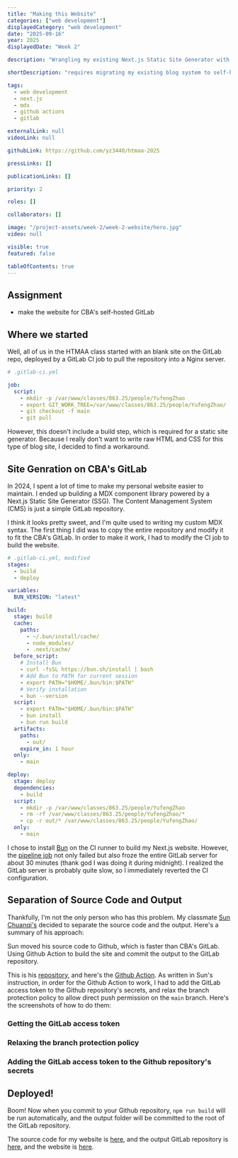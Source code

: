 ```yaml
---
title: "Making this Website"
categories: ["web development"]
displayedCategory: "web development"
date: "2025-09-16"
year: 2025
displayedDate: "Week 2"

description: "Wrangling my existing Next.js Static Site Generator with MDX component library to work on CBA's self-hosted GitLab."

shortDescription: "requires migrating my existing blog system to self-hosted GitLab"

tags:
  - web development
  - next.js
  - mdx
  - github actions
  - gitlab

externalLink: null
videoLink: null

githubLink: https://github.com/yz3440/htmaa-2025

pressLinks: []

publicationLinks: []

priority: 2

roles: []

collaborators: []

image: "/project-assets/week-2/week-2-website/hero.jpg"
video: null

visible: true
featured: false

tableOfContents: true
---
```


## Assignment

- make the website for CBA's self-hosted GitLab

## Where we started

Well, all of us in the HTMAA class started with an blank site on the GitLab repo, deployed by a GitLab CI job to pull the repository into a Nginx server.

```yml
# .gitlab-ci.yml

job:
  script:
    - mkdir -p /var/www/classes/863.25/people/YufengZhao
    - export GIT_WORK_TREE=/var/www/classes/863.25/people/YufengZhao/
    - git checkout -f main
    - git pull
```

However, this doesn't include a build step, which is required for a static site generator. Because I really don't want to write raw HTML and CSS for this type of blog site, I decided to find a workaround.

## Site Genration on CBA's GitLab

In 2024, I spent a lot of time to make my personal website easier to maintain. I ended up building a MDX component library powered by a Next.js Static Site Generator (SSG). The Content Management System (CMS) is just a simple GitLab repository.

<Media
  src="/project-assets/week-2/week-2-website/yufeng-zhao-com.jpg"
  caption="Yufeng's personal website as of Sep 2025."
/>

I think it looks pretty sweet, and I'm quite used to writing my custom MDX syntax. The first thing I did was to copy the entire repository and modify it to fit the CBA's GitLab. In order to make it work, I had to modify the CI job to build the website.

```yml
# .gitlab-ci.yml, modified
stages:
  - build
  - deploy

variables:
  BUN_VERSION: "latest"

build:
  stage: build
  cache:
    paths:
      - ~/.bun/install/cache/
      - node_modules/
      - .next/cache/
  before_script:
    # Install Bun
    - curl -fsSL https://bun.sh/install | bash
    # Add Bun to PATH for current session
    - export PATH="$HOME/.bun/bin:$PATH"
    # Verify installation
    - bun --version
  script:
    - export PATH="$HOME/.bun/bin:$PATH"
    - bun install
    - bun run build
  artifacts:
    paths:
      - out/
    expire_in: 1 hour
  only:
    - main

deploy:
  stage: deploy
  dependencies:
    - build
  script:
    - mkdir -p /var/www/classes/863.25/people/YufengZhao
    - rm -rf /var/www/classes/863.25/people/YufengZhao/*
    - cp -r out/* /var/www/classes/863.25/people/YufengZhao/
  only:
    - main
```

I chose to install [Bun](https://bun.sh/) on the CI runner to build my Next.js website. However, the [pipeline job](https://gitlab.cba.mit.edu/classes/863.25/people/YufengZhao/-/pipelines/48261) not only failed but also froze the entire GitLab server for about 30 minutes (thank god I was doing it during midnight). I realized the GitLab server is probably quite slow, so I immediately reverted the CI configuration.

## Separation of Source Code and Output

Thankfully, I'm not the only person who has this problem. My classmate [Sun Chuanqi's](https://fab.cba.mit.edu/classes/863.25/people/SunChuanqi/) decided to separate the source code and the output. Here's a summary of his approach:

<GridSection>
  <BulletPoint
    emoji="🔗"
    title="Source code"
    bgColor="#ED778D"
    textColor="#000000"
  >
    Sun moved his source code to Github, which is faster than CBA's GitLab.
  </BulletPoint>
  <BulletPoint
    emoji="🔨"
    title="Building and Deploying Output"
    bgColor="#EDFF8D"
    textColor="#000000"
  >
    Using Github Action to build the site and commit the output to the GitLab
    repository.
  </BulletPoint>
</GridSection>

This is his [repository](https://github.com/chuanqisun/htmaa-2025/), and here's the [Github Action](https://github.com/chuanqisun/htmaa-2025/blob/master/.github/workflows/push-to-gitlab.yml). As written in Sun's instruction, in order for the Github Action to work, I had to add the GitLab access token to the Github repository's secrets, and relax the branch protection policy to allow direct push permission on the `main` branch. Here's the screenshots of how to do them:

### Getting the GitLab access token

<Media
  widthPercentage={66}
  src="/project-assets/week-2/week-2-website/gitlab-access-token-instruction.jpg"
  caption="Getting the GitLab access token."
/>

### Relaxing the branch protection policy

<Media
  widthPercentage={66}
  src="/project-assets/week-2/week-2-website/gitlab-branch-protection-relax.jpg"
  caption="Relaxing the branch protection policy."
/>

### Adding the GitLab access token to the Github repository's secrets

<Media
  widthPercentage={66}
  src="/project-assets/week-2/week-2-website/github-action-secret-instruction.jpg"
  caption="Adding the GitLab access token to the Github repository's secrets."
/>

## Deployed!

Boom! Now when you commit to your Github repository, `npm run build` will be run automatically, and the output folder will be committed to the root of the GitLab repository.

The source code for my website is [here](https://github.com/yz3440/htmaa-2025/), and the output GitLab repository is [here](https://gitlab.cba.mit.edu/classes/863.25/people/YufengZhao/), and the website is [here](https://fab.cba.mit.edu/classes/863.25/people/YufengZhao/).

<Media
  widthPercentage={66}
  src="/project-assets/week-2/week-2-website/htmaa-yufeng-zhao.png"
  caption="How to Make Almost Anything with Yufeng Zhao website looks quite similar to my personal website :)"
/>
